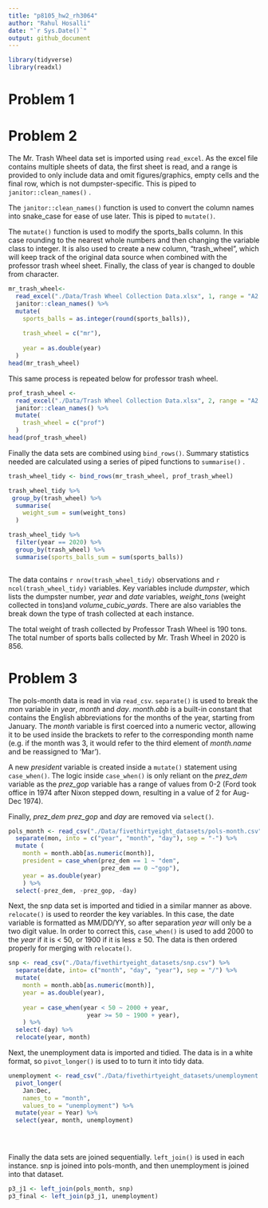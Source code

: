 ```yaml
---
title: "p8105_hw2_rh3064"
author: "Rahul Hosalli"
date: "`r Sys.Date()`"
output: github_document
---
```


```r
library(tidyverse)
library(readxl)
```

# Problem 1

# Problem 2

The Mr. Trash Wheel data set is imported using `read_excel`. As the excel file contains multiple sheets of data, the first sheet is read, and a range is provided to only include data and omit figures/graphics, empty cells and the final row, which is not dumpster-specific. This is piped to `janitor::clean_names()` .

The `janitor::clean_names()` function is used to convert the column names into snake_case for ease of use later. This is piped to `mutate()`.

The `mutate()` function is used to modify the sports_balls column. In this case rounding to the nearest whole numbers and then changing the variable class to integer. It is also used to create a new column, "trash_wheel", which will keep track of the original data source when combined with the professor trash wheel sheet. Finally, the class of year is changed to double from character.

```r
mr_trash_wheel<-
  read_excel("./Data/Trash Wheel Collection Data.xlsx", 1, range = "A2:N549") %>%
  janitor::clean_names() %>%
  mutate(
    sports_balls = as.integer(round(sports_balls)),
    
    trash_wheel = c("mr"),
    
    year = as.double(year)
  )
head(mr_trash_wheel)
```

This same process is repeated below for professor trash wheel.

```r

prof_trash_wheel <-
  read_excel("./Data/Trash Wheel Collection Data.xlsx", 2, range = "A2:M96") %>%
  janitor::clean_names() %>%
  mutate(
    trash_wheel = c("prof")
  )
head(prof_trash_wheel)
```

Finally the data sets are combined using `bind_rows()`. Summary statistics needed are calculated using a series of piped functions to `summarise()` .

```r
trash_wheel_tidy <- bind_rows(mr_trash_wheel, prof_trash_wheel)

trash_wheel_tidy %>% 
 group_by(trash_wheel) %>%
  summarise(
    weight_sum = sum(weight_tons)
  )

trash_wheel_tidy %>%
  filter(year == 2020) %>%
  group_by(trash_wheel) %>%
  summarise(sports_balls_sum = sum(sports_balls))



```

The data contains `r nrow(trash_wheel_tidy)` observations and `r ncol(trash_wheel_tidy)` variables. Key variables include *dumpster*, which lists the dumpster number, *year* and *date* variables, *weight_tons* (weight collected in tons)and *volume_cubic_yards*. There are also variables the break down the type of trash collected at each instance.

The total weight of trash collected by Professor Trash Wheel is 190 tons. The total number of sports balls collected by Mr. Trash Wheel in 2020 is 856.

# Problem 3

The pols-month data is read in via `read_csv`. `separate()` is used to break the *mon* variable in *year*, *month* and *day*. *month.abb* is a built-in constant that contains the English abbreviations for the months of the year, starting from January. The *month* variable is first coerced into a numeric vector, allowing it to be used inside the brackets to refer to the corresponding month name (e.g. if the month was 3, it would refer to the third element of *month.name* and be reassigned to 'Mar').

A new *president* variable is created inside a `mutate()` statement using `case_when()`. The logic inside `case_when()` is only reliant on the *prez_dem* variable as the *prez_gop* variable has a range of values from 0-2 (Ford took office in 1974 after Nixon stepped down, resulting in a value of 2 for Aug-Dec 1974).

Finally, *prez_dem* *prez_gop* and *day* are removed via `select()`.

```r
pols_month <- read_csv("./Data/fivethirtyeight_datasets/pols-month.csv") %>%
  separate(mon, into = c("year", "month", "day"), sep = "-") %>%
  mutate (
    month = month.abb[as.numeric(month)],
    president = case_when(prez_dem == 1 ~ "dem",
                          prez_dem == 0 ~"gop"),
    year = as.double(year)
    ) %>%
  select(-prez_dem, -prez_gop, -day)

```

Next, the snp data set is imported and tidied in a similar manner as above. `relocate()` is used to reorder the key variables. In this case, the date variable is formatted as MM/DD/YY, so after separation *year* will only be a two digit value. In order to correct this, `case_when()` is used to add 2000 to the *year* if it is \< 50, or 1900 if it is less ≥ 50. The data is then ordered properly for merging with `relocate()`.

```r
snp <- read_csv("./Data/fivethirtyeight_datasets/snp.csv") %>%
  separate(date, into= c("month", "day", "year"), sep = "/") %>%
  mutate(
    month = month.abb[as.numeric(month)],
    year = as.double(year),
    
    year = case_when(year < 50 ~ 2000 + year,
                      year >= 50 ~ 1900 + year),
    ) %>%
  select(-day) %>%
  relocate(year, month)
```

Next, the unemployment data is imported and tidied. The data is in a white format, so `pivot_longer()` is used to to turn it into tidy data.

```r
unemployment <- read_csv("./Data/fivethirtyeight_datasets/unemployment.csv") %>%
  pivot_longer(
    Jan:Dec,
    names_to = "month",
    values_to = "unemployment") %>%
  mutate(year = Year) %>%
  select(year, month, unemployment)


  
```

Finally the data sets are joined sequentially. `left_join()` is used in each instance. snp is joined into pols-month, and then unemployment is joined into that dataset.

```r
p3_j1 <- left_join(pols_month, snp)
p3_final <- left_join(p3_j1, unemployment)
```
